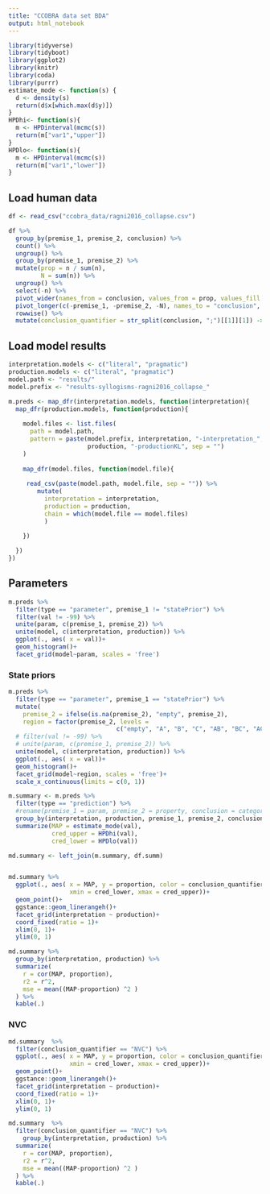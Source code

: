 ```yaml
---
title: "CCOBRA data set BDA"
output: html_notebook
---
```


```r
library(tidyverse)
library(tidyboot)
library(ggplot2)
library(knitr)
library(coda)
library(purrr)
estimate_mode <- function(s) {
  d <- density(s)
  return(d$x[which.max(d$y)])
}
HPDhi<- function(s){
  m <- HPDinterval(mcmc(s))
  return(m["var1","upper"])
}
HPDlo<- function(s){
  m <- HPDinterval(mcmc(s))
  return(m["var1","lower"])
}
```

## Load human data

```r
df <- read_csv("ccobra_data/ragni2016_collapse.csv")

df %>%
  group_by(premise_1, premise_2, conclusion) %>%
  count() %>% 
  ungroup() %>%
  group_by(premise_1, premise_2) %>%
  mutate(prop = n / sum(n),
         N = sum(n)) %>%
  ungroup() %>%
  select(-n) %>%
  pivot_wider(names_from = conclusion, values_from = prop, values_fill = 0) %>%
  pivot_longer(c(-premise_1, -premise_2, -N), names_to = "conclusion", values_to = "proportion") %>%
  rowwise() %>%
  mutate(conclusion_quantifier = str_split(conclusion, ";")[[1]][1]) -> df.summ
```

## Load model results

```r
interpretation.models <- c("literal", "pragmatic")
production.models <- c("literal", "pragmatic")
model.path <- "results/"
model.prefix <- "results-syllogisms-ragni2016_collapse_"

m.preds <- map_dfr(interpretation.models, function(interpretation){
  map_dfr(production.models, function(production){
    
    model.files <- list.files(
      path = model.path,
      pattern = paste(model.prefix, interpretation, "-interpretation_", 
                      production, "-productionKL", sep = "")
    )
    
    map_dfr(model.files, function(model.file){
     
     read_csv(paste(model.path, model.file, sep = "")) %>%
        mutate(
          interpretation = interpretation,
          production = production,
          chain = which(model.file == model.files) 
          )
      
    })

  })
})
```

## Parameters

```r
m.preds %>% 
  filter(type == "parameter", premise_1 != "statePrior") %>%
  filter(val != -99) %>% 
  unite(param, c(premise_1, premise_2)) %>%
  unite(model, c(interpretation, production)) %>%
  ggplot(., aes( x = val))+
  geom_histogram()+
  facet_grid(model~param, scales = 'free')
```
### State priors 
```r
m.preds %>% 
  filter(type == "parameter", premise_1 == "statePrior") %>%
  mutate(
    premise_2 = ifelse(is.na(premise_2), "empty", premise_2),
    region = factor(premise_2, levels = 
                              c("empty", "A", "B", "C", "AB", "BC", "AC", "ABC"))) %>%
  # filter(val != -99) %>% 
  # unite(param, c(premise_1, premise_2)) %>%
  unite(model, c(interpretation, production)) %>%
  ggplot(., aes( x = val))+
  geom_histogram()+
  facet_grid(model~region, scales = 'free')+
  scale_x_continuous(limits = c(0, 1))
```

```r
m.summary <- m.preds %>%
  filter(type == "prediction") %>%
  #rename(premise_1 = param, premise_2 = property, conclusion = category) %>%
  group_by(interpretation, production, premise_1, premise_2, conclusion) %>%
  summarize(MAP = estimate_mode(val),
            cred_upper = HPDhi(val),
            cred_lower = HPDlo(val))
```

```r
md.summary <- left_join(m.summary, df.summ)


md.summary %>%
  ggplot(., aes( x = MAP, y = proportion, color = conclusion_quantifier,
                 xmin = cred_lower, xmax = cred_upper))+
  geom_point()+
  ggstance::geom_linerangeh()+
  facet_grid(interpretation ~ production)+
  coord_fixed(ratio = 1)+
  xlim(0, 1)+
  ylim(0, 1)
```

```r
md.summary %>%
  group_by(interpretation, production) %>%
  summarize(
    r = cor(MAP, proportion),
    r2 = r^2,
    mse = mean((MAP-proportion) ^2 )
  ) %>%
  kable(.)
```

### NVC

```r
md.summary  %>%
  filter(conclusion_quantifier == "NVC") %>%
  ggplot(., aes( x = MAP, y = proportion, color = conclusion_quantifier,
                 xmin = cred_lower, xmax = cred_upper))+
  geom_point()+
  ggstance::geom_linerangeh()+
  facet_grid(interpretation ~ production)+
  coord_fixed(ratio = 1)+
  xlim(0, 1)+
  ylim(0, 1)
```
```r
md.summary  %>%
  filter(conclusion_quantifier == "NVC") %>%
    group_by(interpretation, production) %>%
  summarize(
    r = cor(MAP, proportion),
    r2 = r^2,
    mse = mean((MAP-proportion) ^2 )
  ) %>%
  kable(.)
```


